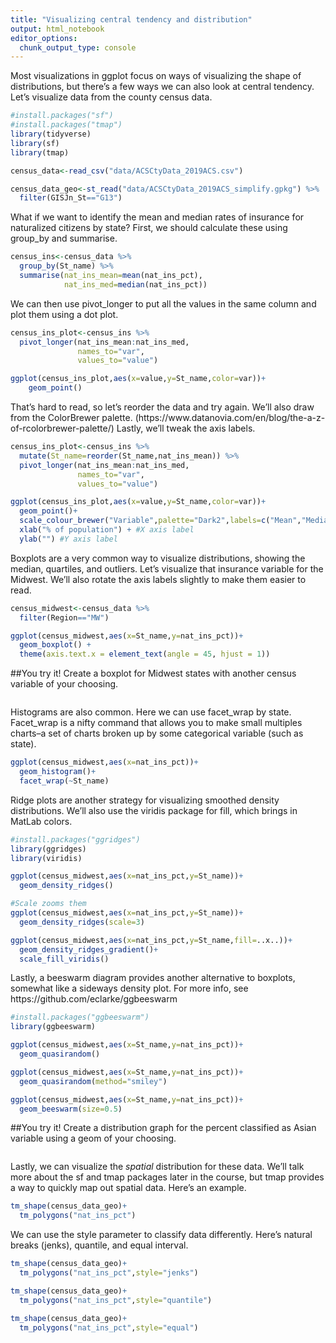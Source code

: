 ```yaml
---
title: "Visualizing central tendency and distribution"
output: html_notebook
editor_options: 
  chunk_output_type: console
---
```


Most visualizations in ggplot focus on ways of visualizing the shape of distributions, but there's a few ways we can also look at central tendency. Let's visualize data from the county census data. 

```r
#install.packages("sf")
#install.packages("tmap")
library(tidyverse)
library(sf)
library(tmap)

census_data<-read_csv("data/ACSCtyData_2019ACS.csv")

census_data_geo<-st_read("data/ACSCtyData_2019ACS_simplify.gpkg") %>%
  filter(GISJn_St=="G13")
```

What if we want to identify the mean and median rates of insurance for naturalized citizens by state? First, we should calculate these using group_by and summarise.

```r
census_ins<-census_data %>%
  group_by(St_name) %>%
  summarise(nat_ins_mean=mean(nat_ins_pct),
            nat_ins_med=median(nat_ins_pct))
```

We can then use pivot_longer to put all the values in the same column and plot them using a dot plot.

```r
census_ins_plot<-census_ins %>%
  pivot_longer(nat_ins_mean:nat_ins_med,
               names_to="var",
               values_to="value")

ggplot(census_ins_plot,aes(x=value,y=St_name,color=var))+
    geom_point()
```

That's hard to read, so let's reorder the data and try again. We'll also draw from the ColorBrewer palette. (https://www.datanovia.com/en/blog/the-a-z-of-rcolorbrewer-palette/) Lastly, we'll tweak the axis labels.

```r
census_ins_plot<-census_ins %>%
  mutate(St_name=reorder(St_name,nat_ins_mean)) %>%
  pivot_longer(nat_ins_mean:nat_ins_med,
               names_to="var",
               values_to="value")

ggplot(census_ins_plot,aes(x=value,y=St_name,color=var))+
  geom_point()+
  scale_colour_brewer("Variable",palette="Dark2",labels=c("Mean","Median"))+ #Change the colors
  xlab("% of population") + #X axis label
  ylab("") #Y axis label
```

Boxplots are a very common way to visualize distributions, showing the median, quartiles, and outliers. Let's visualize that insurance variable for the Midwest. We'll also rotate the axis labels slightly to make them easier to read.

```r
census_midwest<-census_data %>%
  filter(Region=="MW")

ggplot(census_midwest,aes(x=St_name,y=nat_ins_pct))+
  geom_boxplot() +
  theme(axis.text.x = element_text(angle = 45, hjust = 1))
```

##You try it!
Create a boxplot for Midwest states with another census variable of your choosing.

```r

```


Histograms are also common. Here we can use facet_wrap by state. Facet_wrap is a nifty command that allows you to make small multiples charts--a set of charts broken up by some categorical variable (such as state).

```r
ggplot(census_midwest,aes(x=nat_ins_pct))+
  geom_histogram()+
  facet_wrap(~St_name)
```

Ridge plots are another strategy for visualizing smoothed density distributions. We'll also use the viridis package for fill, which brings in MatLab colors.

```r
#install.packages("ggridges")
library(ggridges)
library(viridis)

ggplot(census_midwest,aes(x=nat_ins_pct,y=St_name))+
  geom_density_ridges()

#Scale zooms them
ggplot(census_midwest,aes(x=nat_ins_pct,y=St_name))+
  geom_density_ridges(scale=3)

ggplot(census_midwest,aes(x=nat_ins_pct,y=St_name,fill=..x..))+
  geom_density_ridges_gradient()+
  scale_fill_viridis()
```

Lastly, a beeswarm diagram provides another alternative to boxplots, somewhat like a sideways density plot. For more info, see https://github.com/eclarke/ggbeeswarm

```r
#install.packages("ggbeeswarm")
library(ggbeeswarm)

ggplot(census_midwest,aes(x=St_name,y=nat_ins_pct))+
  geom_quasirandom()

ggplot(census_midwest,aes(x=St_name,y=nat_ins_pct))+
  geom_quasirandom(method="smiley")

ggplot(census_midwest,aes(x=St_name,y=nat_ins_pct))+
  geom_beeswarm(size=0.5)
```

##You try it!
Create a distribution graph for the percent classified as Asian variable using a geom of your choosing.

```r

```


Lastly, we can visualize the *spatial* distribution for these data. We'll talk more about the sf and tmap packages later in the course, but tmap provides a way to quickly map out spatial data. Here's an example.

```r
tm_shape(census_data_geo)+
  tm_polygons("nat_ins_pct")
```

We can use the style parameter to classify data differently. Here's natural breaks (jenks), quantile, and equal interval.

```r
tm_shape(census_data_geo)+
  tm_polygons("nat_ins_pct",style="jenks")

tm_shape(census_data_geo)+
  tm_polygons("nat_ins_pct",style="quantile")

tm_shape(census_data_geo)+
  tm_polygons("nat_ins_pct",style="equal")
```

